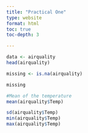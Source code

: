 ```yaml
---
title: "Practical One"
type: website
format: html
toc: true
toc-depth: 3

---
```



```r
data <- airquality
head(airquality)

missing <- is.na(airquality)

missing
```

```r

#Mean of the temperature
mean(airquality$Temp)

sd(airquality$Temp)
min(airquality$Temp)
max(airquality$Temp)
```

